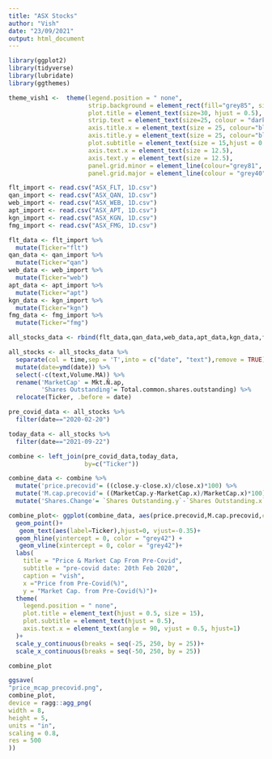 ```yaml
---
title: "ASX Stocks"
author: "Vish"
date: "23/09/2021"
output: html_document
---
```


```r
library(ggplot2)
library(tidyverse)
library(lubridate)
library(ggthemes)
```

```r
theme_vish1 <-  theme(legend.position = " none",
                      strip.background = element_rect(fill="grey85", size=1, color="red"),
                      plot.title = element_text(size=30, hjust = 0.5), 
                      strip.text = element_text(size=25, colour = "darkblue"),
                      axis.title.x = element_text(size = 25, colour="black"),
                      axis.title.y = element_text(size = 25, colour="black"),
                      plot.subtitle = element_text(size = 15,hjust = 0.5),
                      axis.text.x = element_text(size = 12.5),
                      axis.text.y = element_text(size = 12.5),
                      panel.grid.minor = element_line(colour="grey81", size=0.5),
                      panel.grid.major = element_line(colour = "grey40"))
```



```r
flt_import <- read.csv("ASX_FLT, 1D.csv")
qan_import <- read.csv("ASX_QAN, 1D.csv")
web_import <- read.csv("ASX_WEB, 1D.csv")
apt_import <- read.csv("ASX_APT, 1D.csv")
kgn_import <- read.csv("ASX_KGN, 1D.csv")
fmg_import <- read.csv("ASX_FMG, 1D.csv")
```

```r
flt_data <- flt_import %>% 
  mutate(Ticker="flt")
qan_data <- qan_import %>% 
  mutate(Ticker="qan")
web_data <- web_import %>% 
  mutate(Ticker="web")
apt_data <- apt_import %>% 
  mutate(Ticker="apt")
kgn_data <- kgn_import %>% 
  mutate(Ticker="kgn")
fmg_data <- fmg_import %>% 
  mutate(Ticker="fmg")
```

```r
all_stocks_data <- rbind(flt_data,qan_data,web_data,apt_data,kgn_data,fmg_data)
```


```r
all_stocks <- all_stocks_data %>% 
  separate(col = time,sep = 'T',into = c("date", "text"),remove = TRUE) %>% 
  mutate(date=ymd(date)) %>% 
  select(-c(text,Volume.MA)) %>% 
  rename('MarketCap' = Mkt.Ñ.ap,
         'Shares Outstanding'= Total.common.shares.outstanding) %>% 
  relocate(Ticker, .before = date)
```


```r
pre_covid_data <- all_stocks %>% 
  filter(date=="2020-02-20")

today_data <- all_stocks %>% 
  filter(date=="2021-09-22")

combine <- left_join(pre_covid_data,today_data, 
                     by=c("Ticker"))
```

```r
combine_data <- combine %>% 
  mutate('price.precovid'= ((close.y-close.x)/close.x)*100) %>% 
  mutate('M.cap.precovid'= ((MarketCap.y-MarketCap.x)/MarketCap.x)*100) %>% 
  mutate('Shares.Change'= `Shares Outstanding.y`-`Shares Outstanding.x`)
```

```r
combine_plot<- ggplot(combine_data, aes(price.precovid,M.cap.precovid,colour=Ticker))+
  geom_point()+
   geom_text(aes(label=Ticker),hjust=0, vjust=-0.35)+
  geom_hline(yintercept = 0, color = "grey42") +
   geom_vline(xintercept = 0, color = "grey42")+
  labs(
    title = "Price & Market Cap From Pre-Covid", 
    subtitle = "pre-covid date: 20th Feb 2020", 
    caption = "vish",
    x ="Price from Pre-Covid(%)", 
    y = "Market Cap. from Pre-Covid(%)")+
  theme(
    legend.position = " none",
    plot.title = element_text(hjust = 0.5, size = 15),
    plot.subtitle = element_text(hjust = 0.5),
    axis.text.x = element_text(angle = 90, vjust = 0.5, hjust=1)
  )+
  scale_y_continuous(breaks = seq(-25, 250, by = 25))+
  scale_x_continuous(breaks = seq(-50, 250, by = 25))

combine_plot

ggsave(
"price_mcap_precovid.png",
combine_plot,
device = ragg::agg_png(
width = 8,
height = 5,
units = "in",
scaling = 0.8,
res = 500
))
```




